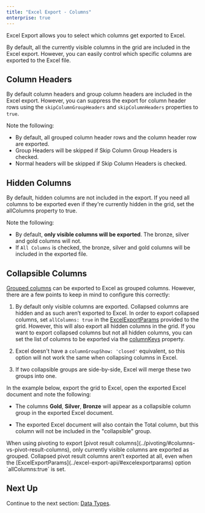 ```yaml
---
title: "Excel Export - Columns"
enterprise: true
---
```


Excel Export allows you to select which columns get exported to Excel.

By default, all the currently visible columns in the grid are included in the Excel export. However, you can easily control which specific columns are exported to the Excel file.

## Column Headers

By default column headers and group column headers are included in the Excel export. However, you can suppress the export for column header rows using the `skipColumnGroupHeaders` and `skipColumnHeaders` properties to `true`.

Note the following:

- By default, all grouped column header rows and the column header row are exported.
- Group Headers will be skipped if Skip Column Group Headers is checked.
- Normal headers will be skipped if Skip Column Headers is checked.

<GridExampleRunner title='Excel Export - Column Headers' name='excel-export-column-headers' type='generated' options='{ "enterprise": true, "modules": ["clientside", "csv", "excel", "menu"], "exampleHeight": 815 }'></GridExampleRunner>

## Hidden Columns

By default, hidden columns are not included in the export. If you need all columns to be exported even if they're currently hidden in the grid, set the allColumns property to true.

Note the following:

- By default, **only visible columns will be exported**. The bronze, silver and gold columns will not.
- If `All Columns` is checked, the bronze, silver and gold columns will be included in the exported file.

<GridExampleRunner title='Excel Export - Hidden Columns' name='excel-export-hidden-columns' type='generated' options='{ "enterprise": true, "modules": ["clientside", "csv", "excel", "menu"], "exampleHeight": 815 }'></GridExampleRunner>

## Collapsible Columns

[Grouped columns](../column-groups/) can be exported to Excel as grouped columns. However, there are a few points to keep in mind to configure this correctly: 

1. By default only visible columns are exported. Collapsed columns are hidden and as such aren’t exported to Excel. In order to export collapsed columns, set `allColumns: true` in the [ExcelExportParams](../excel-export-api/#excelexportparams) provided to the grid. However, this will also export all hidden columns in the grid. If you want to export collapsed columns but not all hidden columns, you can set the list of columns to be exported via the [columnKeys](../excel-export-api/#reference-excelExportParams-columnKeys) property.

1. Excel doesn't have a `columnGroupShow: 'closed'` equivalent, so this option will not work the same when collapsing columns in Excel.

1. If two collapsible groups are side-by-side, Excel will merge these two groups into one.

In the example below, export the grid to Excel, open the exported Excel document and note the following:

- The columns **Gold**, **Silver**, **Bronze** will appear as a collapsible column group in the exported Excel document.

- The exported Excel document will also contain the Total column, but this column will not be included in the "collapsible" group.

<note>
When using pivoting to export [pivot result columns](../pivoting/#columns-vs-pivot-result-columns), only currently visible columns are exported as grouped. Collapsed pivot result columns aren’t exported at all, even when the [ExcelExportParams](../excel-export-api/#excelexportparams) option `allColumns:true` is set.
</note>

<GridExampleRunner title='Excel Export - Collapsible Columns' name='excel-export-collapsible-columns' type='generated' options='{ "enterprise": true, "modules": ["clientside", "csv", "excel", "menu"] }'></GridExampleRunner>


## Next Up

Continue to the next section: [Data Types](../excel-export-data-types/).
